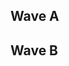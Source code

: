 {{DISPLAYTITLE:Enthusiast Gaming Live Expo 2018: ''Melee'' Singles Pools}}{{SetGame|melee}}
{{EGLX 2018 Melee Tabs|This=2}}
==Wave A==
{{Box|start|padding=4em}}
==={{HiddenSort|A1}}===
{{GroupTableStart |[[Enthusiast Gaming Live Expo/2018/Melee/Singles Pools/A1|Bracket A1]]|width=300px}}
{{GroupTableSlot|Hungrybox|flag=us|win_m=3|lose_m=0|place=1|bg=up|go={{advance|Enthusiast Gaming Live Expo/2018/Melee/Singles Bracket#Winners Bracket}}}}
{{GroupTableSlot|Ryan Ford|flag=ca|win_m=3|lose_m=0|place=1|bg=up|go={{advance|Enthusiast Gaming Live Expo/2018/Melee/Singles Bracket#Winners Bracket}}}}
{{GroupTableSlot|Swedish Delight|flag=us|win_m=3|lose_m=1|place=3|bg=stay|go={{advance|Enthusiast Gaming Live Expo/2018/Melee/Singles Bracket#Losers Bracket}}}}
{{GroupTableSlot|Monib|flag=ca|win_m=3|lose_m=1|place=3|bg=stay|go={{advance|Enthusiast Gaming Live Expo/2018/Melee/Singles Bracket#Losers Bracket}}}}
{{GroupTableSlot|Toph|flag=us|win_m=3|lose_m=2|place=5|bg=down}}
{{GroupTableSlot|Georges|flag=ca|win_m=3|lose_m=2|place=5|bg=down}}
{{GroupTableSlot|Vickram|flag=us|win_m=2|lose_m=2|place=7|bg=down}}
{{GroupTableSlot|Symbol|flag=ca|win_m=2|lose_m=2|place=7|bg=down}}
{{GroupTableSlot|Phloyd|flag=ca|win_m=3|lose_m=2|place=9|bg=down}}
{{GroupTableSlot|Ferox|flag=ca|win_m=3|lose_m=2|place=9|bg=down}}
{{GroupTableSlot|Ktar|flag=ca|win_m=3|lose_m=2|place=9|bg=down}}
{{GroupTableSlot|Drolian|flag=ca|win_m=2|lose_m=2|place=9|bg=down}}
{{GroupTableSlot|Ate.2|flag=ca|win_m=2|lose_m=2|place=13|bg=down}}
{{GroupTableSlot|E.G. Fawkes|flag=ca|win_m=2|lose_m=2|place=13|bg=down}}
{{GroupTableSlot|Ginko|flag=ca|win_m=2|lose_m=2|place=13|bg=down}}
{{GroupTableSlot|SackofWine|flag=ca|win_m=1|lose_m=2|place=13|bg=down}}
{{GroupTableSlot|Nitro|flag=ca|win_m=0|lose_m=2|place=17|bg=down}}
{{GroupTableSlot|WIREDDEUS|flag=ca|win_m=0|lose_m=2|place=17|bg=down}}
{{GroupTableSlot|DjaliGoat|flag=ca|win_m=0|lose_m=2|place=17|bg=down}}
{{GroupTableSlot|BreeZee|flag=ca|win_m=0|lose_m=2|place=17|bg=down}}
{{GroupTableSlot|Mightily|flag=ca|win_m=0|lose_m=2|place=17|bg=down}}
{{GroupTableSlot|Unnamedsfx|flag=ca|win_m=0|lose_m=2|place=17|bg=down}}
{{GroupTableSlot|Dad Salad|flag=ca|win_m=0|lose_m=2|place=17|bg=down}}
{{GroupTableEnd}}
{{Box|break|padding=4em}}

==={{HiddenSort|A2}}===
{{GroupTableStart |[[Enthusiast Gaming Live Expo/2018/Melee/Singles Pools/A2|Bracket A2]]|width=300px}}
{{GroupTableSlot|Plup|flag=us|win_m=3|lose_m=0|place=1|bg=up|go={{advance|Enthusiast Gaming Live Expo/2018/Melee/Singles Bracket#Winners Bracket}}}}
{{GroupTableSlot|MikeHaze|flag=us|win_m=3|lose_m=0|place=1|bg=up|go={{advance|Enthusiast Gaming Live Expo/2018/Melee/Singles Bracket#Winners Bracket}}}}
{{GroupTableSlot|Heartstrings|flag=us|win_m=4|lose_m=1|place=3|bg=stay|go={{advance|Enthusiast Gaming Live Expo/2018/Melee/Singles Bracket#Losers Bracket}}}}
{{GroupTableSlot|Crunch|flag=us|win_m=3|lose_m=1|place=3|bg=stay|go={{advance|Enthusiast Gaming Live Expo/2018/Melee/Singles Bracket#Losers Bracket}}}}
{{GroupTableSlot|Meelo|flag=ca|win_m=3|lose_m=2|place=5|bg=down}}
{{GroupTableSlot|Rene|flag=ca|win_m=2|lose_m=2|place=5|bg=down}}
{{GroupTableSlot|Smeef|flag=ca|win_m=4|lose_m=2|place=7|bg=down}}
{{GroupTableSlot|HVAC|flag=ca|win_m=2|lose_m=2|place=7|bg=down}}
{{GroupTableSlot|Overlord|flag=ca|win_m=3|lose_m=2|place=9|bg=down}}
{{GroupTableSlot|JaW|flag=ca|win_m=3|lose_m=2|place=9|bg=down}}
{{GroupTableSlot|Dayman|flag=ca|win_m=2|lose_m=2|place=9|bg=down}}
{{GroupTableSlot|uyt571|flag=ca|win_m=2|lose_m=2|place=9|bg=down}}
{{GroupTableSlot|SD|flag=|win_m=2|lose_m=2|place=13|bg=down}}
{{GroupTableSlot|BucketS|flag=ca|win_m=2|lose_m=2|place=13|bg=down}}
{{GroupTableSlot|MOMMY|flag=ca|win_m=2|lose_m=2|place=13|bg=down}}
{{GroupTableSlot|dizzkidboogie|flag=us|win_m=0|lose_m=2|place=13|bg=down}}
{{GroupTableSlot|DAD|flag=ca|win_m=0|lose_m=2|place=17|bg=down}}
{{GroupTableSlot|MelonPop|flag=ca|win_m=0|lose_m=2|place=17|bg=down}}
{{GroupTableSlot|Myster|flag=|win_m=0|lose_m=2|place=17|bg=down}}
{{GroupTableSlot|Thunder Mlee|flag=ca|win_m=0|lose_m=2|place=17|bg=down}}
{{GroupTableSlot|RewinD|flag=ca|win_m=0|lose_m=2|place=17|bg=down}}
{{GroupTableSlot|yarn|flag=ca|win_m=0|lose_m=2|place=17|bg=down}}
{{GroupTableSlot|Michael Block|flag=ca|win_m=0|lose_m=2|place=17|bg=down}}
{{GroupTableEnd}}
{{Box|break|padding=4em}}

==={{HiddenSort|A3}}===
{{GroupTableStart |[[Enthusiast Gaming Live Expo/2018/Melee/Singles Pools/A3|Bracket A3]]|width=300px}}
{{GroupTableSlot|Ice|flag=de|win_m=3|lose_m=0|place=1|bg=up|go={{advance|Enthusiast Gaming Live Expo/2018/Melee/Singles Bracket#Winners Bracket}}}}
{{GroupTableSlot|Mew2King|flag=us|win_m=3|lose_m=0|place=1|bg=up|go={{advance|Enthusiast Gaming Live Expo/2018/Melee/Singles Bracket#Winners Bracket}}}}
{{GroupTableSlot|PewPewU|flag=us|win_m=4|lose_m=1|place=3|bg=stay|go={{advance|Enthusiast Gaming Live Expo/2018/Melee/Singles Bracket#Losers Bracket}}}}
{{GroupTableSlot|Faust|flag=ca|win_m=3|lose_m=1|place=3|bg=stay|go={{advance|Enthusiast Gaming Live Expo/2018/Melee/Singles Bracket#Losers Bracket}}}}
{{GroupTableSlot|Bizzarro Flame|flag=us|win_m=3|lose_m=2|place=5|bg=down}}
{{GroupTableSlot|Tranimal|flag=ca|win_m=2|lose_m=2|place=5|bg=down}}
{{GroupTableSlot|TPT|flag=ca|win_m=2|lose_m=2|place=7|bg=down}}
{{GroupTableSlot|Marko64|flag=ca|win_m=2|lose_m=2|place=7|bg=down}}
{{GroupTableSlot|MrHappy|flag=ca|win_m=3|lose_m=2|place=9|bg=down}}
{{GroupTableSlot|Kiwi|flag=ca|win_m=3|lose_m=2|place=9|bg=down}}
{{GroupTableSlot|Toasty|flag=ca|win_m=3|lose_m=2|place=9|bg=down}}
{{GroupTableSlot|SkyDragon|flag=ca|win_m=2|lose_m=2|place=9|bg=down}}
{{GroupTableSlot|TrueZeeker|flag=ca|win_m=2|lose_m=2|place=13|bg=down}}
{{GroupTableSlot|Stngr|flag=ca|win_m=2|lose_m=2|place=13|bg=down}}
{{GroupTableSlot|Trickster|flag=ca|win_m=2|lose_m=2|place=13|bg=down}}
{{GroupTableSlot|Kao|flag=ca|win_m=1|lose_m=2|place=13|bg=down}}
{{GroupTableSlot|China#1|flag=ca|win_m=0|lose_m=2|place=17|bg=down}}
{{GroupTableSlot|Khan of204|flag=ca|win_m=0|lose_m=2|place=17|bg=down}}
{{GroupTableSlot|Stanley|flag=ca|win_m=0|lose_m=2|place=17|bg=down}}
{{GroupTableSlot|Amok|flag=ca|win_m=0|lose_m=2|place=17|bg=down}}
{{GroupTableSlot|Faze|flag=ca|win_m=0|lose_m=2|place=17|bg=down}}
{{GroupTableSlot|shal|flag=ca|win_m=0|lose_m=2|place=17|bg=down}}
{{GroupTableSlot|DAC|flag=ca|win_m=0|lose_m=2|place=17|bg=down}}
{{GroupTableEnd}}
{{Box|break|padding=4em}}

==={{HiddenSort|A4}}===
{{GroupTableStart |[[Enthusiast Gaming Live Expo/2018/Melee/Singles Pools/A4|Bracket A4]]|width=300px}}
{{GroupTableSlot|La Luna|flag=us|win_m=3|lose_m=0|place=1|bg=up|go={{advance|Enthusiast Gaming Live Expo/2018/Melee/Singles Bracket#Winners Bracket}}}}
{{GroupTableSlot|Axe|flag=us|win_m=3|lose_m=0|place=1|bg=up|go={{advance|Enthusiast Gaming Live Expo/2018/Melee/Singles Bracket#Winners Bracket}}}}
{{GroupTableSlot|KJH|flag=us|win_m=3|lose_m=1|place=3|bg=stay|go={{advance|Enthusiast Gaming Live Expo/2018/Melee/Singles Bracket#Losers Bracket}}}}
{{GroupTableSlot|Fork|flag=ca|win_m=3|lose_m=1|place=3|bg=stay|go={{advance|Enthusiast Gaming Live Expo/2018/Melee/Singles Bracket#Losers Bracket}}}}
{{GroupTableSlot|Zuppy|flag=ca|win_m=3|lose_m=2|place=5|bg=down}}
{{GroupTableSlot|Plum|flag=uz|win_m=3|lose_m=2|place=5|bg=down}}
{{GroupTableSlot|Riko|flag=ca|win_m=3|lose_m=2|place=7|bg=down}}
{{GroupTableSlot|BYOD|flag=ca|win_m=3|lose_m=2|place=7|bg=down}}
{{GroupTableSlot|Voltampt|flag=ca|win_m=3|lose_m=2|place=9|bg=down}}
{{GroupTableSlot|Thoth|flag=ca|win_m=3|lose_m=2|place=9|bg=down}}
{{GroupTableSlot|Gibbit|flag=ca|win_m=2|lose_m=2|place=9|bg=down}}
{{GroupTableSlot|SpaceGhost|flag=ca|win_m=1|lose_m=2|place=9|bg=down}}
{{GroupTableSlot|Coriamon|flag=ca|win_m=2|lose_m=2|place=13|bg=down}}
{{GroupTableSlot|Randy Bobandy|flag=ca|win_m=2|lose_m=2|place=13|bg=down}}
{{GroupTableSlot|Envy|flag=|win_m=2|lose_m=2|place=13|bg=down}}
{{GroupTableSlot|Pino|flag=ca|win_m=1|lose_m=2|place=13|bg=down}}
{{GroupTableSlot|Meow|flag=ca|win_m=0|lose_m=2|place=17|bg=down}}
{{GroupTableSlot|BEST FRIEND NA|flag=|win_m=0|lose_m=2|place=17|bg=down}}
{{GroupTableSlot|Kid|flag=ca|win_m=0|lose_m=2|place=17|bg=down}}
{{GroupTableSlot|Wransky|flag=ca|win_m=0|lose_m=2|place=17|bg=down}}
{{GroupTableSlot|Giffca|flag=ca|win_m=0|lose_m=2|place=17|bg=down}}
{{GroupTableSlot|PeachyKeen|flag=ca|win_m=0|lose_m=2|place=17|bg=down}}
{{GroupTableSlot|smock|flag=ca|win_m=0|lose_m=2|place=17|bg=down}}
{{GroupTableEnd}}
{{Box|end}}

==Wave B==
{{Box|start|padding=4em}}
==={{HiddenSort|B1}}===
{{GroupTableStart |[[Enthusiast Gaming Live Expo/2018/Melee/Singles Pools/B1|Bracket B1]]|width=300px}}
{{GroupTableSlot|Wizzrobe|flag=us|win_m=3|lose_m=0|place=1|bg=up|go={{advance|Enthusiast Gaming Live Expo/2018/Melee/Singles Bracket#Winners Bracket}}}}
{{GroupTableSlot|Duck|flag=us|win_m=3|lose_m=0|place=1|bg=up|go={{advance|Enthusiast Gaming Live Expo/2018/Melee/Singles Bracket#Winners Bracket}}}}
{{GroupTableSlot|The Wanderer|flag=ca|win_m=4|lose_m=1|place=3|bg=stay|go={{advance|Enthusiast Gaming Live Expo/2018/Melee/Singles Bracket#Losers Bracket}}}}
{{GroupTableSlot|Kage|flag=ca|win_m=3|lose_m=1|place=3|bg=stay|go={{advance|Enthusiast Gaming Live Expo/2018/Melee/Singles Bracket#Losers Bracket}}}}
{{GroupTableSlot|Jamrun|flag=ca|win_m=3|lose_m=2|place=5|bg=down}}
{{GroupTableSlot|Poop|flag=ca|win_m=2|lose_m=2|place=5|bg=down}}
{{GroupTableSlot|Quiggles|flag=ca|win_m=2|lose_m=2|place=7|bg=down}}
{{GroupTableSlot|LXIX|flag=ca|win_m=2|lose_m=2|place=7|bg=down}}
{{GroupTableSlot|Crimson|flag=ca|win_m=3|lose_m=2|place=9|bg=down}}
{{GroupTableSlot|Phorky|flag=ca|win_m=3|lose_m=2|place=9|bg=down}}
{{GroupTableSlot|Ponski|flag=ca|win_m=3|lose_m=2|place=9|bg=down}}
{{GroupTableSlot|Abdi|flag=ca|win_m=2|lose_m=2|place=9|bg=down}}
{{GroupTableSlot|Studz|flag=ca|win_m=2|lose_m=2|place=13|bg=down}}
{{GroupTableSlot|Low Expectations|flag=ca|win_m=2|lose_m=2|place=13|bg=down}}
{{GroupTableSlot|Bloody|flag=us|win_m=1|lose_m=2|place=13|bg=down}}
{{GroupTableSlot|Looper|flag=ca|win_m=1|lose_m=2|place=13|bg=down}}
{{GroupTableSlot|Ripdose|flag=ca|win_m=1|lose_m=2|place=17|bg=down}}
{{GroupTableSlot|Tamed|flag=ca|win_m=0|lose_m=2|place=17|bg=down}}
{{GroupTableSlot|Nesstea|flag=ca|win_m=0|lose_m=2|place=17|bg=down}}
{{GroupTableSlot|soyboy|flag=ca|win_m=0|lose_m=2|place=17|bg=down}}
{{GroupTableSlot|Winter|flag=ca|win_m=0|lose_m=2|place=17|bg=down}}
{{GroupTableSlot|RamblingJosh|flag=ca|win_m=0|lose_m=2|place=17|bg=down}}
{{GroupTableSlot|AP Renekton|flag=ca|win_m=0|lose_m=2|place=17|bg=down}}
{{GroupTableEnd}}
{{Box|break|padding=4em}}

==={{HiddenSort|B2}}===
{{GroupTableStart |[[Enthusiast Gaming Live Expo/2018/Melee/Singles Pools/B2|Bracket B2]]|width=300px}}
{{GroupTableSlot|SFAT|flag=us|win_m=3|lose_m=0|place=1|bg=up|go={{advance|Enthusiast Gaming Live Expo/2018/Melee/Singles Bracket#Winners Bracket}}}}
{{GroupTableSlot|aMSa|flag=jp|win_m=3|lose_m=0|place=1|bg=up|go={{advance|Enthusiast Gaming Live Expo/2018/Melee/Singles Bracket#Winners Bracket}}}}
{{GroupTableSlot|R2DLiu|flag=us|win_m=3|lose_m=1|place=3|bg=stay|go={{advance|Enthusiast Gaming Live Expo/2018/Melee/Singles Bracket#Losers Bracket}}}}
{{GroupTableSlot|Prince Abu|flag=us|win_m=3|lose_m=1|place=3|bg=stay|go={{advance|Enthusiast Gaming Live Expo/2018/Melee/Singles Bracket#Losers Bracket}}}}
{{GroupTableSlot|Liquid|flag=ca|win_m=3|lose_m=2|place=5|bg=down}}
{{GroupTableSlot|Kyle|flag=ca|win_m=3|lose_m=2|place=5|bg=down}}
{{GroupTableSlot|Banffi|flag=ca|win_m=3|lose_m=2|place=7|bg=down}}
{{GroupTableSlot|Nix|flag=ca|win_m=2|lose_m=2|place=7|bg=down}}
{{GroupTableSlot|Penn|flag=ca|win_m=3|lose_m=2|place=9|bg=down}}
{{GroupTableSlot|husky|flag=ca|win_m=3|lose_m=2|place=9|bg=down}}
{{GroupTableSlot|Kongee|flag=ca|win_m=2|lose_m=2|place=9|bg=down}}
{{GroupTableSlot|G Pipes|flag=ca|win_m=1|lose_m=2|place=9|bg=down}}
{{GroupTableSlot|Kirin|flag=ca|win_m=2|lose_m=2|place=13|bg=down}}
{{GroupTableSlot|Lymp|flag=ca|win_m=2|lose_m=2|place=13|bg=down}}
{{GroupTableSlot|highwata|flag=ca|win_m=1|lose_m=2|place=13|bg=down}}
{{GroupTableSlot|Cricket|flag=ca|win_m=1|lose_m=2|place=13|bg=down}}
{{GroupTableSlot|Buige|flag=ca|win_m=0|lose_m=2|place=17|bg=down}}
{{GroupTableSlot|Cherries|flag=ca|win_m=0|lose_m=2|place=17|bg=down}}
{{GroupTableSlot|Volta|flag=ca|win_m=0|lose_m=2|place=17|bg=down}}
{{GroupTableSlot|Insain|flag=ca|win_m=0|lose_m=2|place=17|bg=down}}
{{GroupTableSlot|Sedimentary Rock|flag=ca|win_m=0|lose_m=2|place=17|bg=down}}
{{GroupTableSlot|saber|flag=ca|win_m=0|lose_m=2|place=17|bg=down}}
{{GroupTableEnd}}
{{Box|break|padding=4em}}

==={{HiddenSort|B3}}===
{{GroupTableStart |[[Enthusiast Gaming Live Expo/2018/Melee/Singles Pools/B3|Bracket B3]]|width=300px}}
{{GroupTableSlot|Zain|flag=us|win_m=3|lose_m=0|place=1|bg=up|go={{advance|Enthusiast Gaming Live Expo/2018/Melee/Singles Bracket#Winners Bracket}}}}
{{GroupTableSlot|HugS|flag=us|win_m=3|lose_m=0|place=1|bg=up|go={{advance|Enthusiast Gaming Live Expo/2018/Melee/Singles Bracket#Winners Bracket}}}}
{{GroupTableSlot|Trulliam|flag=ca|win_m=3|lose_m=1|place=3|bg=stay|go={{advance|Enthusiast Gaming Live Expo/2018/Melee/Singles Bracket#Losers Bracket}}}}
{{GroupTableSlot|Nightmare|flag=ca|win_m=3|lose_m=1|place=3|bg=stay|go={{advance|Enthusiast Gaming Live Expo/2018/Melee/Singles Bracket#Losers Bracket}}}}
{{GroupTableSlot|InfernoJesus|flag=ca|win_m=3|lose_m=2|place=5|bg=down}}
{{GroupTableSlot|Sawrik|flag=ca|win_m=3|lose_m=2|place=5|bg=down}}
{{GroupTableSlot|Rabbit|flag=ca|win_m=2|lose_m=2|place=7|bg=down}}
{{GroupTableSlot|L3W!|flag=ca|win_m=2|lose_m=2|place=7|bg=down}}
{{GroupTableSlot|Melo|flag=ca|win_m=3|lose_m=2|place=9|bg=down}}
{{GroupTableSlot|B0rtzy|flag=ca|win_m=3|lose_m=2|place=9|bg=down}}
{{GroupTableSlot|Big Beta|flag=ca|win_m=3|lose_m=2|place=9|bg=down}}
{{GroupTableSlot|Coastward|flag=ec|win_m=2|lose_m=2|place=9|bg=down}}
{{GroupTableSlot|Miracle|flag=ca|win_m=2|lose_m=2|place=13|bg=down}}
{{GroupTableSlot|Dex|flag=ca|win_m=1|lose_m=2|place=13|bg=down}}
{{GroupTableSlot|shrub|flag=ca|win_m=1|lose_m=2|place=13|bg=down}}
{{GroupTableSlot|ShamSavior|flag=ca|win_m=1|lose_m=2|place=13|bg=down}}
{{GroupTableSlot|JDip|flag=ca|win_m=0|lose_m=2|place=17|bg=down}}
{{GroupTableSlot|PracticalTAS|flag=ca|win_m=0|lose_m=2|place=17|bg=down}}
{{GroupTableSlot|BrailAustin|flag=ca|win_m=0|lose_m=2|place=17|bg=down}}
{{GroupTableSlot|Retro|flag=ca|win_m=0|lose_m=2|place=17|bg=down}}
{{GroupTableSlot|Riley|flag=ca|win_m=0|lose_m=2|place=17|bg=down}}
{{GroupTableSlot|MeloNintendo24|flag=ca|win_m=0|lose_m=2|place=17|bg=down}}
{{GroupTableEnd}}
{{Box|break|padding=4em}}

==={{HiddenSort|B4}}===
{{GroupTableStart |[[Enthusiast Gaming Live Expo/2018/Melee/Singles Pools/B4|Bracket B4]]|width=300px}}
{{GroupTableSlot|Crush|flag=us|win_m=3|lose_m=0|place=1|bg=up|go={{advance|Enthusiast Gaming Live Expo/2018/Melee/Singles Bracket#Winners Bracket}}}}
{{GroupTableSlot|Lucky|flag=us|win_m=3|lose_m=0|place=1|bg=up|go={{advance|Enthusiast Gaming Live Expo/2018/Melee/Singles Bracket#Winners Bracket}}}}
{{GroupTableSlot|Moky|flag=ca|win_m=3|lose_m=1|place=3|bg=stay|go={{advance|Enthusiast Gaming Live Expo/2018/Melee/Singles Bracket#Losers Bracket}}}}
{{GroupTableSlot|Legend|flag=ca|win_m=3|lose_m=1|place=3|bg=stay|go={{advance|Enthusiast Gaming Live Expo/2018/Melee/Singles Bracket#Losers Bracket}}}}
{{GroupTableSlot|Tuesday|flag=us|win_m=3|lose_m=2|place=5|bg=down}}
{{GroupTableSlot|N0z1ck|flag=ca|win_m=3|lose_m=2|place=5|bg=down}}
{{GroupTableSlot|Emanon|flag=us|win_m=2|lose_m=2|place=7|bg=down}}
{{GroupTableSlot|lpac|flag=us|win_m=2|lose_m=2|place=7|bg=down}}
{{GroupTableSlot|Neenor|flag=ca|win_m=3|lose_m=2|place=9|bg=down}}
{{GroupTableSlot|Movement|flag=ca|win_m=2|lose_m=2|place=9|bg=down}}
{{GroupTableSlot|Mosh|flag=ca|win_m=2|lose_m=2|place=9|bg=down}}
{{GroupTableSlot|Vidya_James|flag=ca|win_m=2|lose_m=2|place=9|bg=down}}
{{GroupTableSlot|Fade|flag=ca|win_m=2|lose_m=2|place=13|bg=down}}
{{GroupTableSlot|Shibae|flag=ca|win_m=1|lose_m=2|place=13|bg=down}}
{{GroupTableSlot|Thumper|flag=ca|win_m=1|lose_m=2|place=13|bg=down}}
{{GroupTableSlot|Greed|flag=ca|win_m=1|lose_m=2|place=13|bg=down}}
{{GroupTableSlot|zhao_guang|flag=ca|win_m=1|lose_m=2|place=17|bg=down}}
{{GroupTableSlot|bummer|flag=ca|win_m=1|lose_m=2|place=17|bg=down}}
{{GroupTableSlot|Krisp|flag=ca|win_m=0|lose_m=2|place=17|bg=down}}
{{GroupTableSlot|Stark|flag=ca|win_m=0|lose_m=2|place=17|bg=down}}
{{GroupTableSlot|Lasagna|flag=ca|win_m=0|lose_m=2|place=17|bg=down}}
{{GroupTableSlot|Chet|flag=ca|win_m=0|lose_m=2|place=17|bg=down}}
{{GroupTableEnd}}
{{Box|end}}
